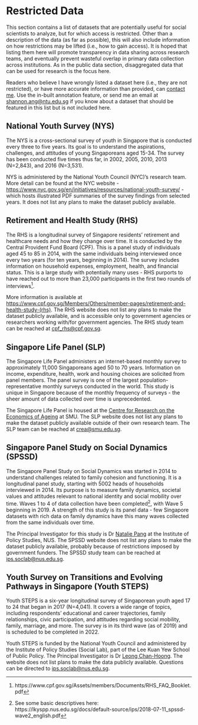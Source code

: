 # Restricted Data {#restricteddata}

This section contains a list of datasets that are potentially useful for social scientists to analyze, but for which access is restricted. Other than a description of the data (as far as possible), this will also include information on how restrictions may be lifted (i.e., how to gain access). It is hoped that listing them here will promote transparency in data sharing across research teams, and eventually prevent wasteful overlap in primary data collection across institutions. As in the public data section, disaggregated data that can be used for research is the focus here. 

Readers who believe I have wrongly listed a dataset here (i.e., they are not restricted), or have more accurate information than provided, can [contact me](shannon.ang@ntu.edu.sg). Use the in-built annotation feature, or send me an email at <shannon.ang@ntu.edu.sg> if you know about a dataset that should be featured in this list but is not included here.

## National Youth Survey (NYS) {#nys}

The NYS is a cross-sectional survey of youth in Singapore that is conducted every three to five years. Its goal is to understand the aspirations, challenges, and attitudes of young Singaporeans aged 15-34. The survey has been conducted five times thus far, in 2002, 2005, 2010, 2013 (N=2,843), and 2016 (N=3,531).

NYS is administered by the National Youth Council (NYC)'s research team. More detail can be found at the NYC website - <https://www.nyc.gov.sg/en/initiatives/resources/national-youth-survey/> - which hosts illustrated PDF summaries of the survey findings from selected years. It does not list any plans to make the dataset publicly available.

## Retirement and Health Study (RHS) {#rhs}

The RHS is a longitudinal survey of Singapore residents’ retirement and healthcare needs and how they change over time. It is conducted by the Central Provident Fund Board (CPF). This is a panel study of individuals aged 45 to 85 in 2014, with the same individuals being interviewed once every two years (for ten years, beginning in 2014). The survey includes information on household expenses, employment, health, and financial status. This is a large study with potentially many uses - RHS purports to have reached out to more than 23,000 participants in the first two rounds of interviews^[https://www.cpf.gov.sg/Assets/members/Documents/RHS_FAQ_Booklet.pdf]. 

More information is available at <https://www.cpf.gov.sg/Members/Others/member-pages/retirement-and-health-study-(rhs)>. The RHS website does not list any plans to make the dataset publicly available, and is accessible only to government agencies or researchers working with/for government agencies. The RHS study team can be reached at <cpf_rhs@cpf.gov.sg>.

## Singapore Life Panel (SLP) {#slp}

The Singapore Life Panel administers an internet-based monthly survey to approximately 11,000 Singaporeans aged 50 to 70 years. Information on income, expenditure, health, work and housing choices are solicited from panel members. The panel survey is one of the largest population-representative monthly surveys conducted in the world. This study is unique in Singapore because of the monthly frequency of surveys - the sheer amount of data collected over time is unprecedented.

The Singapore Life Panel is housed at the [Centre for Research on the Economics of Ageing](https://crea.smu.edu.sg/singapore-monthly-panel) at SMU. The SLP website does not list any plans to make the dataset publicly available outside of their own research team. The SLP team can be reached at <crea@smu.edu.sg>.

## Singapore Panel Study on Social Dynamics (SPSSD) {#spssd}

The Singapore Panel Study on Social Dynamics was started in 2014 to understand challenges related to family cohesion and functioning. It is a longitudinal panel study, starting with 5002 heads of households interviewed in 2014. Its purpose is to measure family dynamics, societal values and attitudes relevant to national identity and social mobility over time. Waves 1 to 4 of data collection have been completed^[See some basic descriptives here: https://lkyspp.nus.edu.sg/docs/default-source/ips/2018-07-11_spssd-wave2_english.pdf], with Wave 5 beginning in 2019. A strength of this study is its panel data - few Singapore datasets with rich data on family dynamics have this many waves collected from the same individuals over time.

The Principal Investigator for this study is Dr [Natalie Pang](https://lkyspp.nus.edu.sg/our-people/faculty/natalie-pang) at the Institute of Policy Studies, NUS. The SPSSD website does not list any plans to make the dataset publicly available, probably because of restrictions imposed by government funders. The SPSSD study team can be reached at <ips.soclab@nus.edu.sg>.

## Youth Survey on Transitions and Evolving Pathways in Singapore (Youth STEPS)

Youth STEPS is a six-year longitudinal survey of Singaporean youth aged 17 to 24 that began in 2017 (N=4,041). It covers a wide range of topics, including respondents' educational and career trajectories, family relationships, civic participation, and attitudes regarding social mobility, family, marriage, and more. The survey is in its third wave (as of 2019) and is scheduled to be completed in 2022.

Youth STEPS is funded by the National Youth Council and administered by the Institute of Policy Studies (Social Lab), part of the Lee Kuan Yew School of Public Policy. The Principal Investigator is Dr [Leong Chan-Hoong](http://lkyspp.splashinteractive.sg/ips/about-us/staff-directory/leong-chan-hoong). The website does not list plans to make the data publicly available. Questions can be directed to <ips.soclab@nus.edu.sg>. 





